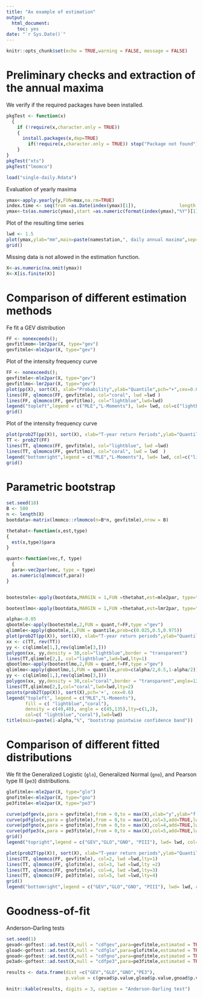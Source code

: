 ```yaml
---
title: "Ax example of estimation"
output: 
  html_document:
    toc: yes
date: "`r Sys.Date()`"
---
```


```r
knitr::opts_chunk$set(echo = TRUE,warning = FALSE, message = FALSE) 
```

# Preliminary checks and extraction of the annual maxima 

We verify if the required packages have been installed.


```r
pkgTest <- function(x)
  {
    if (!require(x,character.only = TRUE))
    {
      install.packages(x,dep=TRUE)
        if(!require(x,character.only = TRUE)) stop("Package not found")
    }
}
pkgTest("xts")
pkgTest("lmomco")
```


```r
load("single-daily.Rdata")
```


Evaluation of yearly maxima

```r
ymax<-apply.yearly(y,FUN=max,na.rm=TRUE)
index.time <- seq(from =as.Date(index(ymax)[1]),                length.out = length(ymax),by = "year")
ymax<-ts(as.numeric(ymax),start =as.numeric(format(index(ymax),"%Y")[1]))
```

Plot of the resulting time series

```r
lwd <- 1.5
plot(ymax,ylab="mm",main=paste(namestation,", daily annual maxima",sep=""), col=4,lwd=lwd)
grid()
```

Missing data is not allowed in the estimation function.

```r
X<-as.numeric(na.omit(ymax))
X<-X[is.finite(X)]
```


# Comparison of different estimation methods

Fe fit a GEV distribution


```r
FF <- nonexceeds(); 
gevfitlmom<-lmr2par(X, type="gev")
gevfitmle<-mle2par(X, type="gev")
```


Plot of the intensity frequency curve


```r
FF <- nonexceeds(); 
gevfitmle<-mle2par(X, type="gev")
gevfitlmo<-lmr2par(X, type="gev")
plot(pp(X), sort(X), xlab="Probability",ylab="Quantile",pch="+",cex=0.6)
lines(FF, qlmomco(FF, gevfitmle), col="coral", lwd =lwd ) 
lines(FF, qlmomco(FF, gevfitlmo), col="lightblue",lwd=lwd)
legend("topleft",legend = c("MLE","L-Moments"), lwd= lwd, col=c("lightblue","coral"))
grid()
```


Plot of the intensity frequency curve

```r
plot(prob2T(pp(X)), sort(X), xlab="T-year return Periods",ylab="Quantile",pch="+",cex=0.6)
TT <- prob2T(FF)
lines(TT, qlmomco(FF, gevfitmle), col="lightblue", lwd =lwd)
lines(TT, qlmomco(FF, gevfitlmo), col="coral", lwd = lwd  ) 
legend("bottomright",legend = c("MLE","L-Moments"), lwd= lwd, col=c("lightblue","coral"))
grid()
```


# Parametric bootstrap 

```r
set.seed(18)
B <- 500
n <- length(X)
bootdata<-matrix(lmomco::rlmomco(n=B*n, gevfitmle),nrow = B)

thetahat<-function(x,est,type)
{
  est(x,type)$para 
}

quant<-function(vec,f, type) 
  {
  para<-vec2par(vec, type = type)
  as.numeric(qlmomco(f,para))
}


bootestmle<-apply(bootdata,MARGIN = 1,FUN =thetahat,est=mle2par, type="gev")

bootestlmo<-apply(bootdata,MARGIN = 1,FUN =thetahat,est=lmr2par, type="gev")
```



```r
alpha<-0.05
qbootmle<-apply(bootestmle,2,FUN = quant,f=FF,type ="gev")
qlimmle<-apply(qbootmle,1,FUN = quantile,prob=c(0.025,0.5,0.975))
plot(prob2T(pp(X)), sort(X), xlab="T-year return periods",ylab="Quantile",type="n",ylim=range(qlimmle))
xx <- c(TT, rev(TT))
yy <- c(qlimmle[1,],rev(qlimmle[3,]))
polygon(xx, yy,density = 30,col="lightblue",border = "transparent")
lines(TT,qlimmle[2,], col="lightblue",lwd=lwd,lty=1)
qbootlmo<-apply(bootestlmo,2,FUN = quant,f=FF,type ="gev")
qlimlmo<-apply(qbootlmo,1,FUN = quantile,prob=c(alpha/2,0.5,1-alpha/2))
yy <- c(qlimlmo[1,],rev(qlimlmo[3,]))
polygon(xx, yy,density = 30,col="coral",border = "transparent",angle=135)
lines(TT,qlimlmo[2,],col="coral",lwd=lwd,lty=2)
points(prob2T(pp(X)), sort(X),pch='+', cex=0.6)
legend("topleft", legend = c("MLE","L-Moments"), 
       fill = c( "lightblue","coral"),
       density = c(40,40), angle = c(45,135),lty=c(1,2),
       col=c( "lightblue","coral"),lwd=lwd)
title(main=paste(1-alpha,"%", "bootstrap pointwise confidence band"))
```


# Comparison of different fitted distributions

We fit the Generalized Logistic (`glo`), Generalized Normal (`gno`), and Pearson type III (`pe3`) distributions.


```r
glofitmle<-mle2par(X, type="glo")
gnofitmle<-mle2par(X, type="gno")
pe3fitmle<-mle2par(X, type="pe3")
```


```r
curve(pdfgev(x,para = gevfitmle),from = 0,to = max(X),xlab="y",ylab="f(y)",col=2,lwd=lwd,lty=1)
curve(pdfglo(x,para = glofitmle),from = 0,to = max(X),col=3,add=TRUE,lwd=lwd,lty=2)
curve(pdfgno(x,para = gnofitmle),from = 0,to = max(X),col=4,add=TRUE,lwd= lwd,lty=3)
curve(pdfpe3(x,para = pe3fitmle),from = 0,to = max(X),col=5,add=TRUE,lwd=lwd,lty=4)
grid()
legend("topright",legend = c("GEV","GLO","GNO", "PIII"), lwd= lwd, col=2:5,lty=1:4)
```


```r
plot(prob2T(pp(X)), sort(X), xlab="T-year return periods",ylab="Quantile",pch="+",cex=0.6)
lines(TT, qlmomco(FF, gevfitmle), col=2, lwd =lwd,lty=1)
lines(TT, qlmomco(FF, glofitmle), col=3, lwd =lwd,lty =2)
lines(TT, qlmomco(FF, gnofitmle), col=4, lwd =lwd,lty=3)
lines(TT, qlmomco(FF, pe3fitmle), col=5, lwd =lwd,lty=4)
grid()
legend("bottomright",legend = c("GEV","GLO","GNO", "PIII"), lwd= lwd, col=2:5, lty =1:4)
```

# Goodness-of-fit

Anderson–Darling tests

```r
set.seed(1)
gevad<-goftest::ad.test(X,null = "cdfgev",para=gevfitmle,estimated = TRUE)
gload<-goftest::ad.test(X,null = "cdfglo",para=glofitmle,estimated = TRUE)
gnoad<-goftest::ad.test(X,null = "cdfgno",para=gnofitmle,estimated = TRUE)
pe3ad<-goftest::ad.test(X,null = "cdfpe3",para=pe3fitmle,estimated = TRUE)
```


```r
results <- data.frame(dist =c("GEV","GLO","GNO","PE3"),
                      p.value = c(gevad$p.value,gload$p.value,gnoad$p.value,pe3ad$p.value))
```


```r
knitr::kable(results, digits = 3, caption = "Anderson-Darling test")
```

